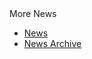 {{Newsitem| date=02 December 2006 CLST (2006-12-02)| author=[[Tobias RundstrÃ¶m]]| title=New release. [[Release:DrHouse|DrHouse]] is out.| text=We (the XMMS2 Team) has released DrHouse which is aimed for minor feature additions and bugfixes.
}}

{{Newsitem| date=16 November 2006 WST (2006-11-16)| author=[[Sham Chukoury]]| title=It's meeting time!| text=Come join us on the 20th of November for our first [[IRC Meeting]]!}}

;More News
* [[News]]
* [[News Archive]]
